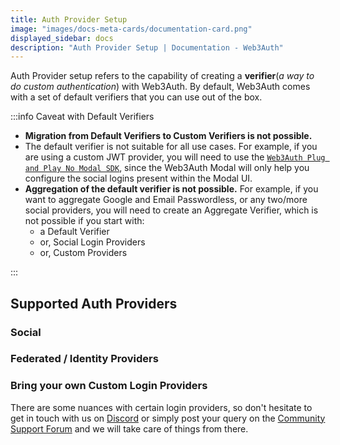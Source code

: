 ```yaml
---
title: Auth Provider Setup
image: "images/docs-meta-cards/documentation-card.png"
displayed_sidebar: docs
description: "Auth Provider Setup | Documentation - Web3Auth"
---
```



Auth Provider setup refers to the capability of creating a **verifier**(_a way to do custom authentication_) with Web3Auth. By default, Web3Auth comes
with a set of default verifiers that you can use out of the box.

:::info Caveat with Default Verifiers

- **Migration from Default Verifiers to Custom Verifiers is not possible.**
- The default verifier is not suitable for all use cases. For example, if you are using a custom JWT provider, you will need to use the
  [`Web3Auth Plug and Play No Modal SDK`](/sdk/pnp/web/no-modal/), since the Web3Auth Modal will only help you configure the social logins present
  within the Modal UI.
- **Aggregation of the default verifier is not possible.** For example, if you want to aggregate Google and Email Passwordless, or any two/more social
  providers, you will need to create an Aggregate Verifier, which is not possible if you start with:
  - a Default Verifier
  - or, Social Login Providers
  - or, Custom Providers

:::

## Supported Auth Providers

### Social

<SocialTiles />

### Federated / Identity Providers

<FederatedTiles />

### Bring your own Custom Login Providers

<BYOCustomJWTTiles />

There are some nuances with certain login providers, so don't hesitate to get in touch with us on [Discord](https://discord.gg/web3auth) or simply
post your query on the [Community Support Forum](https://web3auth.io/community/c/feature-request/14) and we will take care of things from there.
